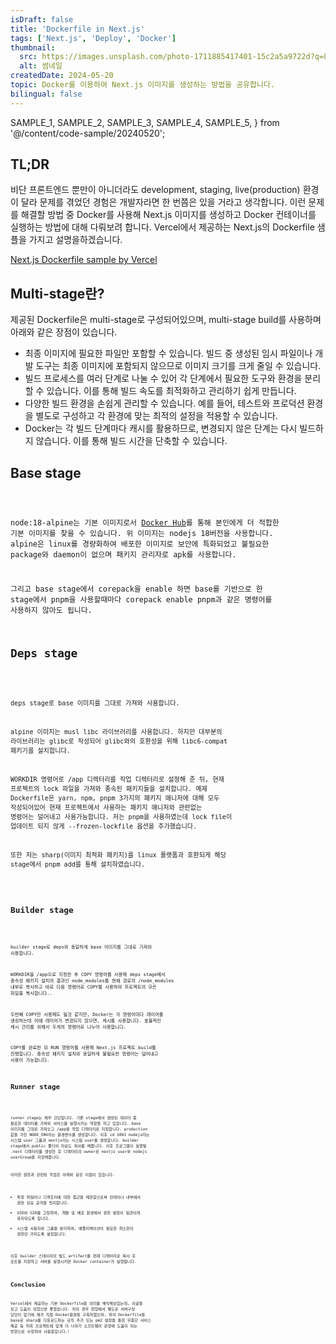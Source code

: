 ```yaml
---
isDraft: false
title: 'Dockerfile in Next.js'
tags: ['Next.js', 'Deploy', 'Docker']
thumbnail:
  src: https://images.unsplash.com/photo-1711885417401-15c2a5a9722d?q=80&w=3024&auto=format&fit=crop&ixlib=rb-4.0.3&ixid=M3wxMjA3fDB8MHxwaG90by1wYWdlfHx8fGVufDB8fHx8fA%3D%3D
  alt: 썸네일
createdDate: 2024-05-20
topic: Docker를 이용하여 Next.js 이미지를 생성하는 방법을 공유합니다.
bilingual: false
---
```


  SAMPLE_1,
  SAMPLE_2,
  SAMPLE_3,
  SAMPLE_4,
  SAMPLE_5,
} from '@/content/code-sample/20240520';

## TL;DR

비단 프론트엔드 뿐만이 아니더라도 development, staging, live(production) 환경이 달라 문제를 겪었던 경험은 개발자라면 한 번쯤은 있을 거라고 생각합니다. 이런 문제를 해결할 방법 중 Docker를 사용해 Next.js 이미지를 생성하고 Docker 컨테이너를 실행하는 방법에 대해 다뤄보려 합니다. Vercel에서 제공하는 Next.js의 Dockerfile 샘플을 가지고 설명을하겠습니다.

[Next.js Dockerfile sample by Vercel](https://github.com/vercel/next.js/blob/canary/examples/with-docker/Dockerfile)

## Multi-stage란?

제공된 Dockerfile은 multi-stage로 구성되어있으며, multi-stage build를 사용하며 아래와 같은 장점이 있습니다.

- 최종 이미지에 필요한 파일만 포함할 수 있습니다. 빌드 중 생성된 임시 파일이나 개발 도구는 최종 이미지에 포함되지 않으므로 이미지 크기를 크게 줄일 수 있습니다.
- 빌드 프로세스를 여러 단계로 나눌 수 있어 각 단계에서 필요한 도구와 환경을 분리할 수 있습니다. 이를 통해 빌드 속도를 최적화하고 관리하기 쉽게 만듭니다.
- 다양한 빌드 환경을 손쉽게 관리할 수 있습니다. 예를 들어, 테스트와 프로덕션 환경을 별도로 구성하고 각 환경에 맞는 최적의 설정을 적용할 수 있습니다.
- Docker는 각 빌드 단계마다 캐시를 활용하므로, 변경되지 않은 단계는 다시 빌드하지 않습니다. 이를 통해 빌드 시간을 단축할 수 있습니다.

## Base stage

<Code code={SAMPLE_1} lang="dockerfile" />

node:18-alpine는 기본 이미지로서 [Docker Hub](https://hub.docker.com)를 통해 본인에게 더 적합한 기본 이미지를 찾을 수 있습니다. 위 이미지는 nodejs 18버전을 사용합니다. alpine은 linux를 경량화하여 배포한 이미지로 보안에 특화되었고 불필요한 package와 daemon이 없으며 패키지 관리자로 apk를 사용합니다.

그리고 base stage에서 corepack을 enable 하면 base를 기반으로 한 stage에서 pnpm을 사용할때마다 corepack enable pnpm과 같은 명령어를 사용하지 않아도 됩니다.

## Deps stage

<Code code={SAMPLE_2} lang="dockerfile" />

deps stage로 base 이미지를 그대로 가져와 사용합니다.

alpine 이미지는 musl libc 라이브러리를 사용합니다. 하지만 대부분의 라이브러리는 glibc로 작성되어 glibc와의 호환성을 위해 libc6-compat 패키기를 설치합니다.

WORKDIR 명령어로 /app 디렉터리를 작업 디렉터리로 설정해 준 뒤, 현재 프로젝트의 lock 파일을 가져와 종속된 패키지들을 설치합니다. 예제 Dockerfile은 yarn, npm, pnpm 3가지의 패키지 매니저에 대해 모두 작성되어있어 현재 프로젝트에서 사용하는 패키지 매니저와 관련없는 명령어는 덜어내고 사용가능합니다. 저는 pnpm을 사용하였는데 lock file이 업데이트 되지 않게 --frozen-lockfile 옵션을 추가했습니다.

또한 저는 sharp(이미지 최적화 패키지)를 linux 플랫폼과 호환되게 해당 stage에서 pnpm add를 통해 설치하였습니다.

<Code code={SAMPLE_3} lang="dockerfile" />

## Builder stage

<Code code={SAMPLE_4} lang="dockerfile" />

builder stage로 deps와 동일하게 base 이미지를 그대로 가져와 사용합니다.

WORKDIR을 /app으로 지정한 후 COPY 명령어를 사용해 deps stage에서 종속성 패키지 설치의 결과인 node_modules를 현재 경로의 /node_modules 내부로 복사하고 바로 다음 명령어로 COPY를 사용하여 프로젝트의 모든 파일을 복사합니다..

두번째 COPY만 사용해도 될것 같지만, Docker는 각 명령어마다 레이어를 생성하는데 이때 레이어가 변경되지 않으면, 캐시를 사용합니다. 효율적인 캐시 관리를 위해서 두개의 명령어로 나누어 사용합니다.

COPY를 완료한 뒤 RUN 명령어를 사용해 Next.js 프로젝트 build를 진행합니다. 종속성 패키지 설치와 동일하게 불필요한 명령어는 덜어내고 사용이 가능합니다.

## Runner stage

<Code code={SAMPLE_5} lang="dockerfile" />

runner stage는 매우 간단합니다. 기존 stage에서 생성된 데이터 중 필요한 데이터를 가져와 서비스를 실행시키는 역할을 하고 있습니다.
base 이미지를 그대로 가져오고 /app을 작업 디렉터리로 지정합니다. production 값을 가진 NODE_ENV라는 환경변수를 생성합니다.
이후 id 1001 nodejs라는 시스템 user 그룹과 nextjs라는 시스템 user를 생성합니다. builder stage에서 public 폴더의 자료도 복사를 해줍니다.
이후 프로그램이 실행될 .next 디렉터리를 생성한 후 디렉터리의 owner로 nextjs user와 nodejs userGroup을 지정해줍니다.

이러한 권한과 관련된 작업은 아래와 같은 이점이 있습니다.

- 특정 파일이나 디렉토리에 대한 접근을 제한함으로써 컨테이너 내부에서 권한 상승 공격을 방지합니다.
- UID와 GID를 고정하여, 개발 및 배포 환경에서 권한 설정이 일관되게 유지되도록 합니다.
- 시스템 사용자와 그룹을 분리하여, 애플리케이션이 필요한 최소한의 권한만 가지도록 설정합니다.

이후 builder 스테이지의 빌드 artifact를 현재 디렉터리로 복사 후 포트를 지정하고 서버를 실행시키면 Docker container가 실행됩니다.

## Conclusion

Vercel에서 제공하는 기본 Dockerfile을 의미를 해석해보았는데, 이글을 보고 도움이 되었으면 좋겠습니다. 저의 경우 현업에서 별도로 서버구성 담당이 없기에 제가 직접 Docker환경을 구축하였으며, 위의 Dockerfile을 base로 sharp를 다운로드하는 로직 추가 또는 pm2 설정을 통한 무중단 서비스 제공 등 저희 프로젝트에 맞게 더 나아가 소프트웨어 운영에 도움이 되는 방향으로 수정하여 사용중입니다.!
